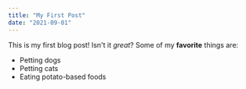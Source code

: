 ```yaml
---
title: "My First Post"
date: "2021-09-01"
---
```

This is my first blog post! Isn't it *great*?
Some of my **favorite** things are:
* Petting dogs
* Petting cats
* Eating potato-based foods